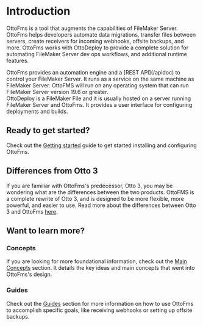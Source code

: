 
# Introduction

OttoFms is a tool that augments the capabilities of FileMaker Server. OttoFms helps developers automate data migrations, transfer files between servers, create receivers for incoming webhooks, offsite backups, and more. OttoFms works with OttoDeploy to provide a complete solution for automating FileMaker Server dev ops workflows, and additional runtime features.

<div style={{ paddingTop: "32px" }}>
  <OttoFmsLogo scale={0.8} />
</div>
OttoFms provides an automation engine and a [REST API](/apidoc) to control your FileMaker
Server. It runs as a service on the same machine as FileMaker Server. OttoFMS will
run on any operating system that can run FileMaker Server version 19.6 or greater.

<div style={{ paddingTop: "32px" }}>
  <OttoDeployLogo scale={0.8} />
</div>
OttoDeploy is a FileMaker File and it is usually hosted on a server running FileMaker
Server and OttoFms. It provides a user interface for configuring deployments and
builds.

## Ready to get started?

Check out the [Getting started](/getting-started) guide to get started installing and configuring OttoFms.

## Differences from Otto 3

If you are familiar with OttoFms's predecessor, Otto 3, you may be wondering what are the differences between the two products. OttoFMS is a complete rewrite of Otto 3, and is designed to be more flexible, more powerful, and easier to use. Read more about the differences between Otto 3 and OttoFms [here](/changes-from-3).

## Want to learn more?

### Concepts

If you are looking for more foundational information, check out the [Main Concepts](/concepts) section. It details the key ideas and main concepts that went into OttoFms's design.

### Guides

Check out the [Guides](/guides) section for more information on how to use OttoFms to accomplish specific goals, like receiving webhooks or setting up offsite backups.

